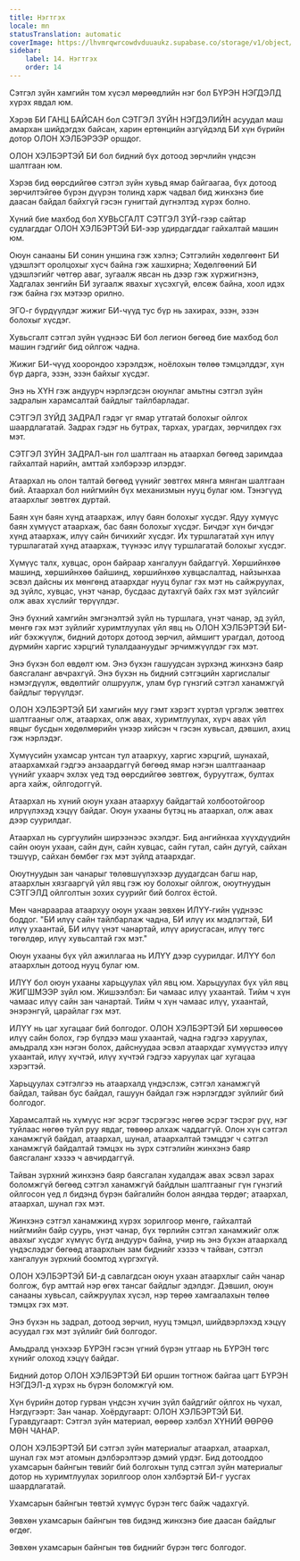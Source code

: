 ```yaml
---
title: Нэгтгэх
locale: mn
statusTranslation: automatic
coverImage: https://lhvmrqwrcowdvduuaukz.supabase.co/storage/v1/object/public/strapi-uploads/small_cover-educacion-fundamental.webp-2d51a7828a2b1309555be27f7e2a61a0.webp
sidebar:
    label: 14. Нэгтгэх
    order: 14
---
```

Сэтгэл зүйн хамгийн том хүсэл мөрөөдлийн нэг бол БҮРЭН НЭГДЭЛД хүрэх явдал юм.

Хэрэв БИ ГАНЦ БАЙСАН бол СЭТГЭЛ ЗҮЙН НЭГДЭЛИЙН асуудал маш амархан шийдэгдэх байсан, харин ертөнцийн азгүйдэлд БИ хүн бүрийн дотор ОЛОН ХЭЛБЭРЭЭР оршдог.

ОЛОН ХЭЛБЭРТЭЙ БИ бол бидний бүх дотоод зөрчлийн үндсэн шалтгаан юм.

Хэрэв бид өөрсдийгөө сэтгэл зүйн хувьд ямар байгаагаа, бүх дотоод зөрчилтэйгөө бүрэн дүүрэн толинд харж чадвал бид жинхэнэ бие даасан байдал байхгүй гэсэн гунигтай дүгнэлтэд хүрэх болно.

Хүний бие махбод бол ХУВЬСГАЛТ СЭТГЭЛ ЗҮЙ-гээр сайтар судлагддаг ОЛОН ХЭЛБЭРТЭЙ БИ-ээр удирдагддаг гайхалтай машин юм.

Оюун санааны БИ сонин уншина гэж хэлнэ; Сэтгэлийн хөдөлгөөнт БИ үдэшлэгт оролцохыг хүсч байна гэж хашхирна; Хөдөлгөөний БИ үдэшлэгийг чөтгөр аваг, зугаалж явсан нь дээр гэж хүржигнэнэ, Хадгалах зөнгийн БИ зугаалж явахыг хүсэхгүй, өлсөж байна, хоол идэх гэж байна гэх мэтээр орилно.

ЭГО-г бүрдүүлдэг жижиг БИ-чүүд тус бүр нь захирах, эзэн, эзэн болохыг хүсдэг.

Хувьсгалт сэтгэл зүйн үүднээс БИ бол легион бөгөөд бие махбод бол машин гэдгийг бид ойлгож чадна.

Жижиг БИ-чүүд хоорондоо хэрэлдэж, ноёлохын төлөө тэмцэлддэг, хүн бүр дарга, эзэн, эзэн байхыг хүсдэг.

Энэ нь ХҮН гэж андуурч нэрлэгдсэн оюунлаг амьтны сэтгэл зүйн задралын харамсалтай байдлыг тайлбарладаг.

СЭТГЭЛ ЗҮЙД ЗАДРАЛ гэдэг үг ямар утгатай болохыг ойлгох шаардлагатай. Задрах гэдэг нь бутрах, тархах, урагдах, зөрчилдөх гэх мэт.

СЭТГЭЛ ЗҮЙН ЗАДРАЛ-ын гол шалтгаан нь атаархал бөгөөд заримдаа гайхалтай нарийн, амттай хэлбэрээр илэрдэг.

Атаархал нь олон талтай бөгөөд үүнийг зөвтгөх мянга мянган шалтгаан бий. Атаархал бол нийгмийн бүх механизмын нууц булаг юм. Тэнэгүүд атаархлыг зөвтгөх дуртай.

Баян хүн баян хүнд атаархаж, илүү баян болохыг хүсдэг. Ядуу хүмүүс баян хүмүүст атаархаж, бас баян болохыг хүсдэг. Бичдэг хүн бичдэг хүнд атаархаж, илүү сайн бичихийг хүсдэг. Их туршлагатай хүн илүү туршлагатай хүнд атаархаж, түүнээс илүү туршлагатай болохыг хүсдэг.

Хүмүүс талх, хувцас, орон байраар хангалуун байдаггүй. Хөршийнхөө машинд, хөршийнхөө байшинд, хөршийнхөө хувцаслалтад, найзынхаа эсвэл дайсны их мөнгөнд атаархдаг нууц булаг гэх мэт нь сайжруулах, эд зүйлс, хувцас, үнэт чанар, бусдаас дутахгүй байх гэх мэт зүйлсийг олж авах хүслийг төрүүлдэг.

Энэ бүхний хамгийн эмгэнэлтэй зүйл нь туршлага, үнэт чанар, эд зүйл, мөнгө гэх мэт зүйлийг хуримтлуулах үйл явц нь ОЛОН ХЭЛБЭРТЭЙ БИ-ийг бэхжүүлж, бидний доторх дотоод зөрчил, аймшигт урагдал, дотоод дүрмийн харгис хэрцгий тулалдаануудыг эрчимжүүлдэг гэх мэт.

Энэ бүхэн бол өвдөлт юм. Энэ бүхэн гашуудсан зүрхэнд жинхэнэ баяр баясгаланг авчрахгүй. Энэ бүхэн нь бидний сэтгэцийн харгислалыг нэмэгдүүлж, өвдөлтийг олшруулж, улам бүр гүнзгий сэтгэл ханамжгүй байдлыг төрүүлдэг.

ОЛОН ХЭЛБЭРТЭЙ БИ хамгийн муу гэмт хэрэгт хүртэл үргэлж зөвтгөх шалтгааныг олж, атаархах, олж авах, хуримтлуулах, хүрч авах үйл явцыг бусдын хөдөлмөрийн үнээр хийсэн ч гэсэн хувьсал, дэвшил, ахиц гэж нэрлэдэг.

Хүмүүсийн ухамсар унтсан тул атаархуу, харгис хэрцгий, шунахай, атаархамхай гэдгээ анзаардаггүй бөгөөд ямар нэгэн шалтгаанаар үүнийг ухаарч эхлэх үед тэд өөрсдийгөө зөвтгөж, буруутгаж, бултах арга хайж, ойлгодоггүй.

Атаархал нь хүний оюун ухаан атаархуу байдагтай холбоотойгоор илрүүлэхэд хэцүү байдаг. Оюун ухааны бүтэц нь атаархал, олж авах дээр суурилдаг.

Атаархал нь сургуулийн ширээнээс эхэлдэг. Бид ангийнхаа хүүхдүүдийн сайн оюун ухаан, сайн дүн, сайн хувцас, сайн гутал, сайн дугуй, сайхан тэшүүр, сайхан бөмбөг гэх мэт зүйлд атаархдаг.

Оюутнуудын зан чанарыг төлөвшүүлэхээр дуудагдсан багш нар, атаархлын хязгааргүй үйл явц гэж юу болохыг ойлгож, оюутнуудын СЭТГЭЛД ойлголтын зохих суурийг бий болгох ёстой.

Мөн чанараараа атаархуу оюун ухаан зөвхөн ИЛҮҮ-гийн үүднээс боддог. "БИ илүү сайн тайлбарлаж чадна, БИ илүү их мэдлэгтэй, БИ илүү ухаантай, БИ илүү үнэт чанартай, илүү ариусгасан, илүү төгс төгөлдөр, илүү хувьсалтай гэх мэт."

Оюун ухааны бүх үйл ажиллагаа нь ИЛҮҮ дээр суурилдаг. ИЛҮҮ бол атаархлын дотоод нууц булаг юм.

ИЛҮҮ бол оюун ухааны харьцуулах үйл явц юм. Харьцуулах бүх үйл явц ЖИГШМЭЭР зүйл юм. Жишээлбэл: Би чамаас илүү ухаантай. Тийм ч хүн чамаас илүү сайн зан чанартай. Тийм ч хүн чамаас илүү, ухаантай, энэрэнгүй, царайлаг гэх мэт.

ИЛҮҮ нь цаг хугацааг бий болгодог. ОЛОН ХЭЛБЭРТЭЙ БИ хөршөөсөө илүү сайн болох, гэр бүлдээ маш ухаантай, чадна гэдгээ харуулах, амьдралд хэн нэгэн болох, дайснуудаа эсвэл атаархдаг хүмүүстээ илүү ухаантай, илүү хүчтэй, илүү хүчтэй гэдгээ харуулах цаг хугацаа хэрэгтэй.

Харьцуулах сэтгэлгээ нь атаархалд үндэслэж, сэтгэл ханамжгүй байдал, тайван бус байдал, гашуун байдал гэж нэрлэгддэг зүйлийг бий болгодог.

Харамсалтай нь хүмүүс нэг эсрэг тэсрэгээс нөгөө эсрэг тэсрэг рүү, нэг туйлаас нөгөө туйл руу явдаг, төвөөр алхаж чаддаггүй. Олон хүн сэтгэл ханамжгүй байдал, атаархал, шунал, атаархалтай тэмцдэг ч сэтгэл ханамжгүй байдалтай тэмцэх нь зүрх сэтгэлийн жинхэнэ баяр баясгаланг хэзээ ч авчирдаггүй.

Тайван зүрхний жинхэнэ баяр баясгалан худалдаж авах эсвэл зарах боломжгүй бөгөөд сэтгэл ханамжгүй байдлын шалтгааныг гүн гүнзгий ойлгосон үед л бидэнд бүрэн байгалийн болон аяндаа төрдөг; атаархал, атаархал, шунал гэх мэт.

Жинхэнэ сэтгэл ханамжинд хүрэх зорилгоор мөнгө, гайхалтай нийгмийн байр суурь, үнэт чанар, бүх төрлийн сэтгэл ханамжийг олж авахыг хүсдэг хүмүүс бүгд андуурч байна, учир нь энэ бүхэн атаархалд үндэслэдэг бөгөөд атаархлын зам биднийг хэзээ ч тайван, сэтгэл хангалуун зүрхний боомтод хүргэхгүй.

ОЛОН ХЭЛБЭРТЭЙ БИ-д савлагдсан оюун ухаан атаархлыг сайн чанар болгож, бүр амттай нэр өгөх тансаг байдлыг эдэлдэг. Дэвшил, оюун санааны хувьсал, сайжруулах хүсэл, нэр төрөө хамгаалахын төлөө тэмцэх гэх мэт.

Энэ бүхэн нь задрал, дотоод зөрчил, нууц тэмцэл, шийдвэрлэхэд хэцүү асуудал гэх мэт зүйлийг бий болгодог.

Амьдралд үнэхээр БҮРЭН гэсэн үгний бүрэн утгаар нь БҮРЭН төгс хүнийг олоход хэцүү байдаг.

Бидний дотор ОЛОН ХЭЛБЭРТЭЙ БИ оршин тогтнож байгаа цагт БҮРЭН НЭГДЭЛ-д хүрэх нь бүрэн боломжгүй юм.

Хүн бүрийн дотор гурван үндсэн хүчин зүйл байдгийг ойлгох нь чухал, Нэгдүгээрт: Зан чанар. Хоёрдугаарт: ОЛОН ХЭЛБЭРТЭЙ БИ. Гуравдугаарт: Сэтгэл зүйн материал, өөрөөр хэлбэл ХҮНИЙ ӨӨРӨӨ МӨН ЧАНАР.

ОЛОН ХЭЛБЭРТЭЙ БИ сэтгэл зүйн материалыг атаархал, атаархал, шунал гэх мэт атомын дэлбэрэлтээр дэмий үрдэг. Бид дотооддоо ухамсарын байнгын төвийг бий болгохын тулд сэтгэл зүйн материалыг дотор нь хуримтлуулах зорилгоор олон хэлбэртэй БИ-г уусгах шаардлагатай.

Ухамсарын байнгын төвтэй хүмүүс бүрэн төгс байж чадахгүй.

Зөвхөн ухамсарын байнгын төв бидэнд жинхэнэ бие даасан байдлыг өгдөг.

Зөвхөн ухамсарын байнгын төв биднийг бүрэн төгс болгодог.

